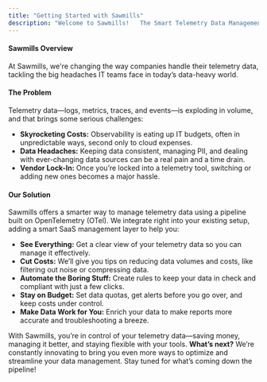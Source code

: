 ```yaml
---
title: "Getting Started with Sawmills"
description: "Welcome to Sawmills!   The Smart Telemetry Data Management Platform!"
---
```


#### Sawmills Overview

At Sawmills, we're changing the way companies handle their telemetry data, tackling the big headaches IT teams face in today’s data-heavy world.

#### The Problem

Telemetry data—logs, metrics, traces, and events—is exploding in volume, and that brings some serious challenges:

* **Skyrocketing Costs:** Observability is eating up IT budgets, often in unpredictable ways, second only to cloud expenses.
* **Data Headaches:** Keeping data consistent, managing PII, and dealing with ever-changing data sources can be a real pain and a time drain.
* **Vendor Lock-In:** Once you’re locked into a telemetry tool, switching or adding new ones becomes a major hassle.

#### Our Solution

Sawmills offers a smarter way to manage telemetry data using a pipeline built on OpenTelemetry (OTel). We integrate right into your existing setup, adding a smart SaaS management layer to help you:

* **See Everything:** Get a clear view of your telemetry data so you can manage it effectively.
* **Cut Costs:** We’ll give you tips on reducing data volumes and costs, like filtering out noise or compressing data.
* **Automate the Boring Stuff:** Create rules to keep your data in check and compliant with just a few clicks.
* **Stay on Budget:** Set data quotas, get alerts before you go over, and keep costs under control.
* **Make Data Work for You:** Enrich your data to make reports more accurate and troubleshooting a breeze.

With Sawmills, you’re in control of your telemetry data—saving money, managing it better, and staying flexible with your tools. **What’s next?** We’re constantly innovating to bring you even more ways to optimize and streamline your data management. Stay tuned for what’s coming down the pipeline!
